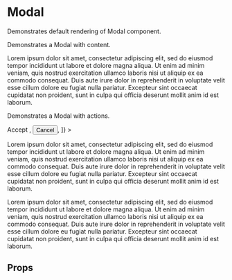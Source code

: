 


<Meta title="Components/Modal" component={Modal} decorators={[ContainerDecorator]} />

# Modal

Demonstrates default rendering of Modal component.

<Preview>
  <Story name="default">
    <Modal
      title="Lorem ipsum dolor sit amet"
      open={false}
      onEntered={action('onEntered')}
      onClose={action('onClose')}
      onExited={action('onExited')}
    />
  </Story>
</Preview>

Demonstrates a Modal with content.

<Preview>
  <Story name="with content">
    <Modal
      title="Lorem ipsum dolor sit amet"
      open={false}
      onEntered={action('onEntered')}
      onClose={action('onClose')}
      onExited={action('onExited')}
    >
      <p>
        Lorem ipsum dolor sit amet, consectetur adipiscing elit, sed do eiusmod tempor incididunt ut
        labore et dolore magna aliqua. Ut enim ad minim veniam, quis nostrud exercitation ullamco
        laboris nisi ut aliquip ex ea commodo consequat. Duis aute irure dolor in reprehenderit in
        voluptate velit esse cillum dolore eu fugiat nulla pariatur. Excepteur sint occaecat
        cupidatat non proident, sunt in culpa qui officia deserunt mollit anim id est laborum.
      </p>
    </Modal>
  </Story>
</Preview>

Demonstrates a Modal with actions.

<Preview>
  <Story name="with actions">
    <Modal
      title="Are you sure you want to delete?"
      open={false}
      onEntered={action('onEntered')}
      onClose={action('onClose')}
      onExited={action('onExited')}
      actions={[
        <Button key="action-1" onClick={action('Accept')} color="primary" rounded>
          Accept
        </Button>,
        <Button key="action-2" onClick={action('Cancel')} color="neutralDark" flat>
          Cancel
        </Button>,
      ]}
    >
      <p>
        Lorem ipsum dolor sit amet, consectetur adipiscing elit, sed do eiusmod tempor incididunt ut
        labore et dolore magna aliqua. Ut enim ad minim veniam, quis nostrud exercitation ullamco
        laboris nisi ut aliquip ex ea commodo consequat. Duis aute irure dolor in reprehenderit in
        voluptate velit esse cillum dolore eu fugiat nulla pariatur. Excepteur sint occaecat
        cupidatat non proident, sunt in culpa qui officia deserunt mollit anim id est laborum.
      </p>
      <p>
        Lorem ipsum dolor sit amet, consectetur adipiscing elit, sed do eiusmod tempor incididunt ut
        labore et dolore magna aliqua. Ut enim ad minim veniam, quis nostrud exercitation ullamco
        laboris nisi ut aliquip ex ea commodo consequat. Duis aute irure dolor in reprehenderit in
        voluptate velit esse cillum dolore eu fugiat nulla pariatur. Excepteur sint occaecat
        cupidatat non proident, sunt in culpa qui officia deserunt mollit anim id est laborum.
      </p>
    </Modal>
  </Story>
</Preview>

## Props

<ArgsTable of={Modal} />
